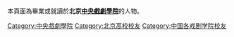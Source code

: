 {{Catnav|頁面分類|人物|校友|大學校友|中國大學校友|中華人民共和國大學校友}}


本頁面為畢業或就讀於'''北京[[中央戲劇學院|中央戲劇學院]]'''的人物。

[[Category:中央戲劇學院|Category:中央戲劇學院]]
[[Category:北京高校校友|Category:北京高校校友]]
[[Category:中国各戏剧学院校友|Category:中国各戏剧学院校友]]